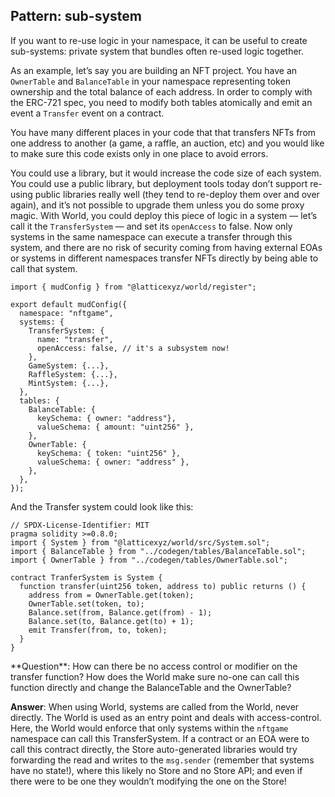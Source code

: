 
## Pattern: sub-system

If you want to re-use logic in your namespace, it can be useful to create sub-systems: private system that bundles often re-used logic together.

As an example, let’s say you are building an NFT project. You have an `OwnerTable` and `BalanceTable` in your namespace representing token ownership and the total balance of each address. In order to comply with the ERC-721 spec, you need to modify both tables atomically and emit an event a `Transfer` event on a contract.

You have many different places in your code that that transfers NFTs from one address to another (a game, a raffle, an auction, etc) and you would like to make sure this code exists only in one place to avoid errors.

You could use a library, but it would increase the code size of each system. You could use a public library, but deployment tools today don’t support re-using public libraries really well (they tend to re-deploy them over and over again), and it’s not possible to upgrade them unless you do some proxy magic.
With World, you could deploy this piece of logic in a system — let’s call it the `TransferSystem` — and set its `openAccess` to false. Now only systems in the same namespace can execute a transfer through this system, and there are no risk of security coming from having external EOAs or systems in different namespaces transfer NFTs directly by being able to call that system.

```tsx
import { mudConfig } from "@latticexyz/world/register";

export default mudConfig({
  namespace: "nftgame",
  systems: {
    TransferSystem: {
      name: "transfer",
      openAccess: false, // it's a subsystem now!
    },
    GameSystem: {...},
    RaffleSystem: {...},
    MintSystem: {...},
  },
  tables: {
    BalanceTable: {
      keySchema: { owner: "address"},
      valueSchema: { amount: "uint256" },
    },
    OwnerTable: {
      keySchema: { token: "uint256" },
      valueSchema: { owner: "address" },
    },
  },
});
```

And the Transfer system could look like this:

```solidity
// SPDX-License-Identifier: MIT
pragma solidity >=0.8.0;
import { System } from "@latticexyz/world/src/System.sol";
import { BalanceTable } from "../codegen/tables/BalanceTable.sol";
import { OwnerTable } from "../codegen/tables/OwnerTable.sol";

contract TranferSystem is System {
  function transfer(uint256 token, address to) public returns () {
    address from = OwnerTable.get(token);
    OwnerTable.set(token, to);
    Balance.set(from, Balance.get(from) - 1);
    Balance.set(to, Balance.get(to) + 1);
    emit Transfer(from, to, token);
  }
}
```

<Aside>
**Question**: How can there be no access control or modifier on the transfer function? How does the World make sure no-one can call this function directly and change the BalanceTable and the OwnerTable?

**Answer**: When using World, systems are called from the World, never directly. The World is used as an entry point and deals with access-control. Here, the World would enforce that only systems within the `nftgame` namespace can call this TransferSystem. If a contract or an EOA were to call this contract directly, the Store auto-generated libraries would try forwarding the read and writes to the `msg.sender` (remember that systems have no state!), where this likely no Store and no Store API; and even if there were to be one they wouldn’t modifying the one on the Store!

</Aside>
